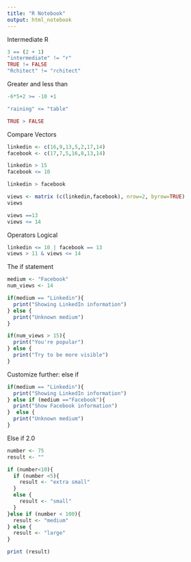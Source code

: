 ---
title: "R Notebook"
output: html_notebook
---

Intermediate R

```{r}

3 == (2 + 1)
"intermediate" != "r"
TRUE != FALSE
"Rchitect" != "rchitect"

```
Greater and less than

```{r}
-6*5+2 >= -10 +1

"raining" <= "table"

TRUE > FALSE
```
Compare Vectors

```{r}
linkedin <- c(16,9,13,5,2,17,14)
facebook <- c(17,7,5,16,8,13,14)

linkedin > 15
facebook <= 10

linkedin > facebook

views <- matrix (c(linkedin,facebook), nrow=2, byrow=TRUE)
views

views ==13
views <= 14

```
Operators Logical

```{r}
linkedin <= 10 | facebook == 13
views > 11 & views <= 14
```
The if statement

```{r}
medium <- "Facebook"
num_views <- 14

if(medium == "Linkedin"){
  print("Showing LinkedIn information")
} else {
  print("Unknown medium")
}

if(num_views > 15){
  print("You're popular")
} else {
  print("Try to be more visible")
}


```
Customize further: else if

```{r}

if(medium == "Linkedin"){
  print("Showing LinkedIn information")
} else if (medium =="Facebook"){
  print("Show Facebook information")
}  else {
  print("Unknown medium")
}

```
Else if 2.0

```{r}
number <- 75
result <- ""

if (number<10){
  if (number <5){
    result <- "extra small"
  }
  else {
    result <- "small"
  }
}else if (number < 100){
  result <- "medium"
} else {
  result <- "large"
}

print (result)

```


